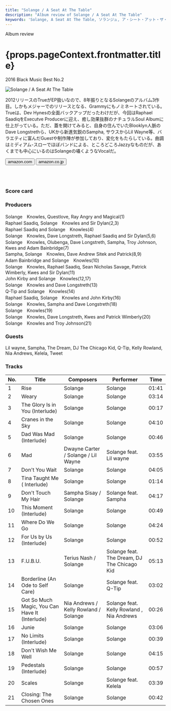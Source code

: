 ```yaml
---
title: "Solange / A Seat At The Table"
description: "Album review of Solange / A Seat At The Table"
keywords: 'Solange, A Seat At The Table, ソランジュ, ア・シート・アット・ザ・テーブル'
---
```





<p className="largeP">Album review</p>
<h1 className="h1--no--margin">{props.pageContext.frontmatter.title}</h1>
<p className="largeP"><Link to="/best50/2016/">2016 Black Music Best No.2</Link></p>

<Row  className="image-card-group">
	<Column colMd={3} colLg={4} noGutterMdLeft="">
       <ImageCard>

![Solange / A Seat At The Table](../../images/cd/solange3L.jpg) 

</ImageCard>
	</Column>
	<Column colMd={4} colLg={8} noGutterMdLeft="">
	<p>
	2012リリースのTrueがEP扱いなので、8年振りとなるSolangeのアルバム3作目。しかもメジャーでのリリースとなる、Grammyにもノミネートされている。Trueは、Dev Hynesの全面バックアップだったわけだが、今回はRaphael SaadiqをExecutve Producerに迎え、癒し効果抜群のナチュラルSoul Albumに仕上がっている。ただ、蓋を開けてみると、自身の住んでいたBlooklyn人脈のDave Longstrethら、UKから新進気鋭のSampha, サウスからLil Wayne等、バラエティに富んだGuestや制作陣が参加しており、変化をもたらしている。曲調はミディアム-スローでほぼバンドによる、ところどころJazzyなものだが、あくまでも中心にいるのはSolangeの囁くようなVocalだ。
	</p>
	<div>
	  <Button className="button-right-mergin"  href="https://amzn.to/31wTAhL" renderIcon={ArrowUpRight} size='sm' kind='primary'>
      amazon.com
    </Button>
    <Button className="button-right-mergin"  href="https://amzn.to/31ytCu9" renderIcon={ArrowUpRight} size='sm' kind='secondary'>
      amazon.co.jp
    </Button>
	</div>
	<a href="https://geo.music.apple.com/jp/album/a-seat-at-the-table/1159507212?mt=1&app=music&ls=1&at=11lcug" style="display:inline-block;overflow:hidden;background:url(https://linkmaker.itunes.apple.com/ja-jp/lockup.svg?releaseDate=2016-09-30&kind=album&bubble=apple_music&style=mono-black) no-repeat;width:180px;height:45px;"></a>
	<a href="https://geo.music.apple.com/jp/album/a-seat-at-the-table/1159507212?app=itunes&at=11lcug" style="display:inline-block;overflow:hidden;background:url(https://linkmaker.itunes.apple.com/ja-jp/badge-lrg.svg?releaseDate=2016-09-30T00:00:00Z&kind=album&bubble=itunes_music) no-repeat;width:140px;height:45px;"></a>
	</Column>
</Row>
<Row >
	<Column colMd={4} colLg={4} noGutterMdLeft="">
<div>
    <h3>Score card</h3>
	<SliderJS1 value="5" />
    <SliderJS2 value="2" />
	<SliderJS3 value="1" />
    <SliderJS4 value="9" />
</div>
</Column>
<Column colMd={8} colLg={8} noGutterMdLeft="">
<div>
<h3>Producers</h3>
<p>
Solange　Knowles, Questlove, Ray Angry and Magical(1)
<br/>Raphael Saadiq, Solange　Knowles and Sir Dylan(2,3)
<br/>Raphael Saadiq and Solange　Knowles(4)
<br/>Solange　Knowles, Dave Longstreth, Raphael Saadiq and Sir Dylan(5,6)
<br/>Solange　Knowles, Olubenga, Dave Longstreth, Sampha, Troy Johnson, Kwes and Adam Bainbridge(7)
<br/>Sampha, Solange　Knowles, Dave Andrew Sitek and Patrick(8,9)
<br/>Adam Bainbridge and Solange　Knowles(10)
<br/>Solange　Knowles, Raphael Saadiq, Sean Nicholas Savage, Patrick Wimberly, Kwes and Sir Dylan(11)
<br/>John Kirby and Solange　Knowles(12,17)
<br/>Solange　Knowles and Dave Longstreth(13)
<br/>Q-Tip and Solange　Knowles(14)
<br/>Raphael Saadiq, Solange　Knowles and John Kirby(16)
<br/>Solange　Knowles, Sampha and Dave Longstreth(18)
<br/>Solange　Knowles(19)
<br/>Solange　Knowles, Dave Longstreth, Kwes and Patrick Wimberly(20)
<br/>Solange　Knowles and Troy Johnson(21)
</p>
<h3>Guests</h3>
<p>
Lil wayne, Sampha, The Dream, DJ The Chicago Kid, Q-Tip, Kelly Rowland, Nia Andrews, Kelela, Tweet
</p>
</div>
</Column>
</Row>

<h3>Tracks</h3>

| No. |	 Title                                         |	 Composers                         |	 Performer                               | Time	 |
| --- |	---------------------------------------------- | ------------------------------------- | ------------------------------------------- | ----- |
| 1	  |	Rise                                           | Solange                               | Solange                                     | 01:41 |
| 2	  |	Weary                                          | Solange                               | Solange                                     | 03:14 |
| 3	  |	The Glory Is in You (Interlude)                | Solange                               | Solange                                     | 00:17 |
| 4	  |	Cranes in the Sky                              | Solange                               | Solange                                     | 04:10 |
| 5	  |	Dad Was Mad (Interlude)                        | Solange                               | Solange                                     | 00:46 |
| 6	  |	Mad                                            | Dwayne Carter / Solange / Lil Wayne   | Solange feat. Lil wayne                     | 03:55 |
| 7	  |	Don't You Wait                                 | Solange                               | Solange                                     | 04:05 |
| 8	  |	Tina Taught Me ( Interlude)                    | Solange                               | Solange                                     | 01:14 |
| 9	  |	Don't Touch My Hair                            | Sampha Sisay / Solange                | Solange feat. Sampha                        | 04:17 |
| 10  |	This Moment (Interlude)                        | Solange                               | Solange                                     | 00:49 |
| 11  |	Where Do We Go                                 | Solange                               | Solange                                     | 04:24 |
| 12  |	For Us by Us (Interlude)                       | Solange                               | Solange                                     | 00:52 |
| 13  |	F.U.B.U.                                       | Terius Nash / Solange                 | Solange feat. The Dream, DJ The Chicago Kid | 05:13 |
| 14  |	Borderline (An Ode to Self Care)               | Solange                               | Solange feat. Q-Tip                         | 03:02 |
| 15  |	Got So Much Magic, You Can Have It (Interlude) | Nia Andrews / Kelly Rowland / Solange | Solange feat. Kelly Rowland , Nia Andrews   | 00:26 |
| 16  |	Junie                                          | Solange                               | Solange                                     | 03:06 |
| 17  |	No Limits (Interlude)                          | Solange                               | Solange                                     | 00:39 |
| 18  |	Don't Wish Me Well                             | Solange                               | Solange                                     | 04:15 |
| 19  |	Pedestals (Interlude)                          | Solange                               | Solange                                     | 00:57 |
| 20  |	Scales                                         | Solange                               | Solange feat. Kelela                        | 03:39 |
| 21  |	Closing: The Chosen Ones                       | Solange                               | Solange                                     | 00:42 |

<Row>
<Column colMd={3} colLg={3} noGutterMdLeft>
<Review1 />
</Column>
</Row>